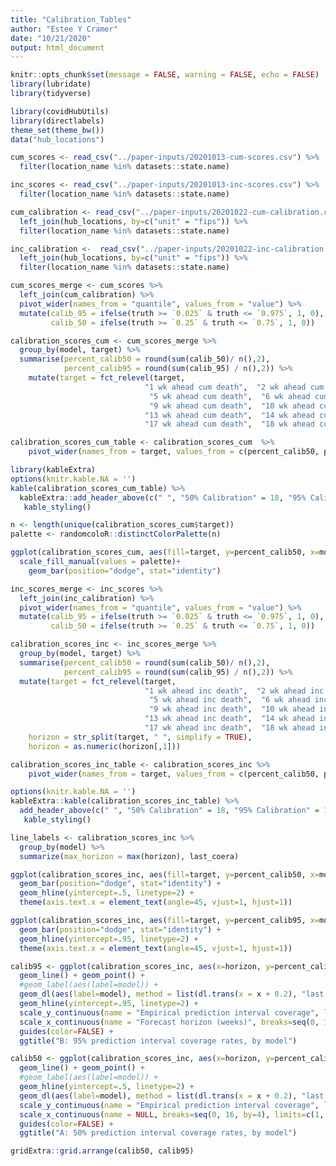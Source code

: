 ```yaml
---
title: "Calibration_Tables"
author: "Estee Y Cramer"
date: "10/21/2020"
output: html_document
---
```


```r
knitr::opts_chunk$set(message = FALSE, warning = FALSE, echo = FALSE)
library(lubridate)
library(tidyverse)

library(covidHubUtils)
library(directlabels)
theme_set(theme_bw())
data("hub_locations")
```

```r
cum_scores <- read_csv("../paper-inputs/20201013-cum-scores.csv") %>%
  filter(location_name %in% datasets::state.name)

inc_scores <- read_csv("../paper-inputs/20201013-inc-scores.csv") %>%
  filter(location_name %in% datasets::state.name)

cum_calibration <- read_csv("../paper-inputs/20201022-cum-calibration.csv") %>%
  left_join(hub_locations, by=c("unit" = "fips")) %>%
  filter(location_name %in% datasets::state.name)

inc_calibration <-  read_csv("../paper-inputs/20201022-inc-calibration.csv") %>%
  left_join(hub_locations, by=c("unit" = "fips")) %>%
  filter(location_name %in% datasets::state.name)
```

```r
cum_scores_merge <- cum_scores %>%
  left_join(cum_calibration) %>%
  pivot_wider(names_from = "quantile", values_from = "value") %>%
  mutate(calib_95 = ifelse(truth >= `0.025` & truth <= `0.975`, 1, 0),
         calib_50 = ifelse(truth >= `0.25` & truth <= `0.75`, 1, 0))

calibration_scores_cum <- cum_scores_merge %>%
  group_by(model, target) %>%
  summarise(percent_calib50 = round(sum(calib_50)/ n(),2),
            percent_calib95 = round(sum(calib_95) / n(),2)) %>%
    mutate(target = fct_relevel(target, 
                              "1 wk ahead cum death",  "2 wk ahead cum death",  "3 wk ahead cum death",  "4 wk ahead cum death",
                               "5 wk ahead cum death",  "6 wk ahead cum death",  "7 wk ahead cum death",  "8 wk ahead cum death",
                               "9 wk ahead cum death",  "10 wk ahead cum death",  "11 wk ahead cum death",  "12 wk ahead cum death",
                              "13 wk ahead cum death",  "14 wk ahead cum death",  "15 wk ahead cum death",  "16 wk ahead cum death",
                              "17 wk ahead cum death",  "18 wk ahead cum death"))

calibration_scores_cum_table <- calibration_scores_cum  %>%
    pivot_wider(names_from = target, values_from = c(percent_calib50, percent_calib95))

library(kableExtra)
options(knitr.kable.NA = '')
kable(calibration_scores_cum_table) %>%
  kableExtra::add_header_above(c(" ", "50% Calibration" = 18, "95% Calibration" = 18)) %>%
   kable_styling()
```

```r
n <- length(unique(calibration_scores_cum$target))
palette <- randomcoloR::distinctColorPalette(n)

ggplot(calibration_scores_cum, aes(fill=target, y=percent_calib50, x=model)) + 
  scale_fill_manual(values = palette)+
    geom_bar(position="dodge", stat="identity")
```

```r
inc_scores_merge <- inc_scores %>%
  left_join(inc_calibration) %>%
  pivot_wider(names_from = "quantile", values_from = "value") %>%
  mutate(calib_95 = ifelse(truth >= `0.025` & truth <= `0.975`, 1, 0),
         calib_50 = ifelse(truth >= `0.25` & truth <= `0.75`, 1, 0))

calibration_scores_inc <- inc_scores_merge %>%
  group_by(model, target) %>%
  summarise(percent_calib50 = round(sum(calib_50)/ n(),2),
            percent_calib95 = round(sum(calib_95) / n(),2)) %>% 
  mutate(target = fct_relevel(target, 
                              "1 wk ahead inc death",  "2 wk ahead inc death",  "3 wk ahead inc death",  "4 wk ahead inc death",
                               "5 wk ahead inc death",  "6 wk ahead inc death",  "7 wk ahead inc death",  "8 wk ahead inc death",
                               "9 wk ahead inc death",  "10 wk ahead inc death",  "11 wk ahead inc death",  "12 wk ahead inc death",
                              "13 wk ahead inc death",  "14 wk ahead inc death",  "15 wk ahead inc death",  "16 wk ahead inc death",
                              "17 wk ahead inc death",  "18 wk ahead inc death"),
    horizon = str_split(target, " ", simplify = TRUE),
    horizon = as.numeric(horizon[,1]))

calibration_scores_inc_table <- calibration_scores_inc %>%
    pivot_wider(names_from = target, values_from = c(percent_calib50, percent_calib95)) 

options(knitr.kable.NA = '')
kableExtra::kable(calibration_scores_inc_table) %>%
  add_header_above(c(" ", "50% Calibration" = 18, "95% Calibration" = 18)) %>%
   kable_styling()
```


```r
line_labels <- calibration_scores_inc %>%
  group_by(model) %>%
  summarize(max_horizon = max(horizon), last_coera)

ggplot(calibration_scores_inc, aes(fill=target, y=percent_calib50, x=model)) + 
  geom_bar(position="dodge", stat="identity") + 
  geom_hline(yintercept=.5, linetype=2) +
  theme(axis.text.x = element_text(angle=45, vjust=1, hjust=1))

ggplot(calibration_scores_inc, aes(fill=target, y=percent_calib95, x=model)) + 
  geom_bar(position="dodge", stat="identity") + 
  geom_hline(yintercept=.95, linetype=2) +
  theme(axis.text.x = element_text(angle=45, vjust=1, hjust=1))

calib95 <- ggplot(calibration_scores_inc, aes(x=horizon, y=percent_calib95, color=model, group=model)) + 
  geom_line() + geom_point() + 
  #geom_label(aes(label=model)) +
  geom_dl(aes(label=model), method = list(dl.trans(x = x + 0.2), "last.points", cex = 0.8)) +
  geom_hline(yintercept=.95, linetype=2) +
  scale_y_continuous(name = "Empirical prediction interval coverage", limits = c(0,1)) +
  scale_x_continuous(name = "Forecast horizon (weeks)", breaks=seq(0, 16, by=4), limits=c(1, 20)) +
  guides(color=FALSE) +
  ggtitle("B: 95% prediction interval coverage rates, by model")

calib50 <- ggplot(calibration_scores_inc, aes(x=horizon, y=percent_calib50, color=model, group=model)) + 
  geom_line() + geom_point() + 
  #geom_label(aes(label=model)) +
  geom_hline(yintercept=.5, linetype=2) +
  geom_dl(aes(label=model), method = list(dl.trans(x = x + 0.2), "last.points", cex = 0.8)) +
  scale_y_continuous(name = "Empirical prediction interval coverage", limits = c(0,1)) +
  scale_x_continuous(name = NULL, breaks=seq(0, 16, by=4), limits=c(1, 20)) +
  guides(color=FALSE) +
  ggtitle("A: 50% prediction interval coverage rates, by model")

gridExtra::grid.arrange(calib50, calib95)

```
